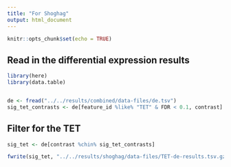 ```yaml
---
title: "For Shoghag"
output: html_document
---
```


```r
knitr::opts_chunk$set(echo = TRUE)
```

## Read in the differential expression results

```r
library(here)
library(data.table)


de <- fread("../../results/combined/data-files/de.tsv")
sig_tet_contrasts <- de[feature_id %like% "TET" & FDR < 0.1, contrast]
```

## Filter for the TET

```r
sig_tet <- de[contrast %chin% sig_tet_contrasts]

fwrite(sig_tet, "../../results/shoghag/data-files/TET-de-results.tsv.gz", sep = "\t", compress = TRUE)
```



